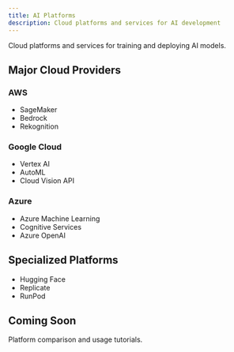 ```yaml
---
title: AI Platforms
description: Cloud platforms and services for AI development
---
```



Cloud platforms and services for training and deploying AI models.

## Major Cloud Providers

### AWS

- SageMaker
- Bedrock
- Rekognition

### Google Cloud

- Vertex AI
- AutoML
- Cloud Vision API

### Azure

- Azure Machine Learning
- Cognitive Services
- Azure OpenAI

## Specialized Platforms

- Hugging Face
- Replicate
- RunPod

## Coming Soon

Platform comparison and usage tutorials.


